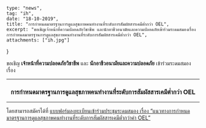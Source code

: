 	type: "news",
	tag: "ih",
	date: "18-10-2019",
	title: "การกำหนดมาตรฐานการดูแลสุขภาพคนทำงานที่ระดับการสัมผัสสารเคมีต่ำกว่า OEL",
	excerpt: "ขอเชิญเจ้าหน้าที่ความปลอดภัยวิชาชีพ และนักอาชีวอนามัยและความปลอดภัยเข้าร่วมระดมสมองเรื่อง การกำหนดมาตรฐานการดูแลสุขภาพคนทำงานที่ระดับการสัมผัสสารเคมีต่ำกว่า OEL",
	attachments: ["ih.jpg"]
}

ขอเชิญ **เจ้าหน้าที่ความปลอดภัยวิชาชีพ** และ **นักอาชีวอนามัยและความปลอดภัย** เข้าร่วมระดมสมอง เรื่อง

---

<center><h3> การกำหนดมาตรฐานการดูแลสุขภาพคนทำงานที่ระดับการสัมผัสสารเคมีต่ำกว่า OEL </h3></center>

---

โดยสามารถสมัครได้ที่ [แบบฟอร์มลงทะเบียนเข้าร่วมประชุมระดมสมอง เรื่อง “แนวทางการกำหนดมาตรฐานการดูแลสุขภาพคนทำงานที่ระดับการสัมผัสสารเคมีต่ำกว่าค่า OEL”](https://forms.gle/WifbqFZNbFSeLu567)